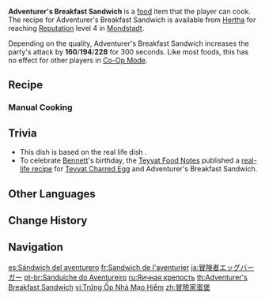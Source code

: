 {{Food Infobox
|id              = 108168
|name            = Adventurer's Breakfast Sandwich
|description     = A nutritious egg dish.
|desc_suspicious = The congealed mayonnaise is almost solid, and it is lined with tough ham and over-boiled egg. At least wolfing it down will make you full all the same.
|desc_basic      = Luxurious mayonnaise sits atop a lining of ham and poached egg toast. The smooth mouthfeel fills you with energy for the long road ahead, and is one of the Adventurers' Guild's top-rated breakfasts.
|desc_delicious  = The mayonnaise rises like the sun over the rippling poached egg's surface, and the exquisite mouthfeel really hits the spot. The unique salty flavor of the ham cuts right through the mix as well, like light parting the gathered clouds.
|type            = ATK-Boosting Dishes
|effectType      = ATK Up
|effect          = Increases all party members' ATK by (var1) for 300s.
|eff_att1        = ATK
|eff_suspicious1 = 160
|eff_basic1      = 194
|eff_delicious1  = 228
|quality         = 3
|variant         = Surveyor's Breakfast Sandwich
|recipe          = Reach [[Reputation]] Level 4 in [[Mondstadt]]
|region          = Mondstadt
}}
'''Adventurer's Breakfast Sandwich''' is a [[food]] item that the player can cook. The recipe for Adventurer's Breakfast Sandwich is available from [[Hertha]] for reaching [[Reputation]] level 4 in [[Mondstadt]].

Depending on the quality, Adventurer's Breakfast Sandwich increases the party's attack by '''160'''/'''194'''/'''228''' for 300 seconds. Like most foods, this has no effect for other players in [[Co-Op Mode]].

{{Special Dish|Mika|Surveyor's Breakfast Sandwich}}

==Recipe==
{{Recipe
|type = Cooking
|Bird Egg = 4
|Flour = 3
|Ham = 1
|sort = Bird Egg;Flour;Ham
}}

===Manual Cooking===
{{Manual Cooking}}

==Trivia==
* This dish is based on the real life dish {{w|Eggs Benedict}}.
* To celebrate [[Bennett]]'s birthday, the [[Teyvat Food Notes]] published a [https://ys.mihoyo.com/main/news/detail/14367 real-life recipe] for [[Teyvat Charred Egg]] and Adventurer's Breakfast Sandwich.

==Other Languages==
{{Other Languages
|en      = Adventurer's Breakfast Sandwich
|zhs     = 冒险家蛋堡
|zhs_rm  = Màoxiǎnjiā Dàn Bǎo
|zht     = 冒險家蛋堡
|zht_rm  = Màoxiǎnjiā Dàn Bǎo
|zh_tl   = Adventurer's Egg Burger
|ja      = 冒険者エッグバーガー
|ja_rm   = Boukensha Eggu Baagaa
|ja_tl   = Adventurer's Egg Burger
|ko      = 모험가 계란빵
|ko_tl   = Adventurer Egg Bread
|es      = Sándwich del aventurero
|es_tl   = Adventurer's Sandwich
|fr      = Sandwich de l'aventurier
|fr_tl   = Adventurer's Sandwich
|ru      = Яичная крепость
|ru_tl   = Egg Fortress
|th      = Adventurer's Breakfast Sandwich
|vi      = Trứng Ốp Nhà Mạo Hiểm
|vi_tl   = Adventurer's Poached Eggs
|de      = Verlorene Eier auf Brot
|de_tl   = {{W|Poached Eggs}} on Bread
|id      = Adventurer's Breakfast Sandwich
|pt      = Sanduíche do Aventureiro
|pt_tl   = Sandwich of the Adventurer
|tr      = Maceracının Sandviçi
|tr_tl   = The Adventurer's Sandwich
|it      = Tramezzino dell'avventuriere
|it_tl   = Sandwich of the Adventurer
}}

==Change History==
{{Change History|1.1}}

==Navigation==
{{Food Navbox}}

[[es:Sándwich del aventurero]]
[[fr:Sandwich de l'aventurier]]
[[ja:冒険者エッグバーガー]]
[[pt-br:Sanduíche do Aventureiro]]
[[ru:Яичная крепость]]
[[th:Adventurer's Breakfast Sandwich]]
[[vi:Trứng Ốp Nhà Mạo Hiểm]]
[[zh:冒險家蛋堡]]
